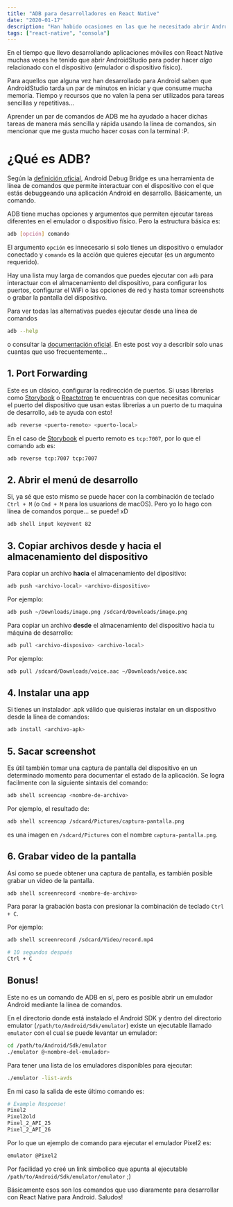 ```yaml
---
title: "ADB para desarrolladores en React Native"
date: "2020-01-17"
description: "Han habido ocasiones en las que he necesitado abrir AndroidStudio para realizar una simple tarea relacionada con el dispositivo Android. ¿Hay una manera más rápida?"
tags: ["react-native", "consola"]
---
```


En el tiempo que llevo desarrollando aplicaciones móviles con React Native muchas veces he tenido que abrir AndroidStudio para poder hacer _algo_ relacionado con el dispositivo (emulador o dispositivo físico).

Para aquellos que alguna vez han desarrollado para Android saben que AndroidStudio tarda un par de minutos en iniciar y que consume mucha memoria. Tiempo y recursos que no valen la pena ser utilizados para tareas sencillas y repetitivas...

Aprender un par de comandos de ADB me ha ayudado a hacer dichas tareas de manera más sencilla y rápida usando la línea de comandos, sin mencionar que me gusta mucho hacer cosas con la terminal :P.

# ¿Qué es ADB?

Según la [definición oficial](https://developer.android.com/studio/command-line/adb), Android Debug Bridge es una herramienta de línea de comandos que permite interactuar con el dispositivo con el que estás debuggeando una aplicación Android en desarrollo. Básicamente, un comando.

ADB tiene muchas opciones y argumentos que permiten ejecutar tareas diferentes en el emulador o dispositivo físico. Pero la estructura básica es:

```bash
adb [opción] comando
```

El argumento `opción` es innecesario si solo tienes un dispositivo o emulador conectado y `comando` es la acción que quieres ejecutar (es un argumento requerido).

Hay una lista muy larga de comandos que puedes ejecutar con `adb` para interactuar con el almacenamiento del dispositivo, para configurar los puertos, configurar el WiFi o las opciones de red y hasta tomar screenshots o grabar la pantalla del dispositivo.

Para ver todas las alternativas puedes ejecutar desde una línea de comandos

```bash
adb --help
```

o consultar la [documentación oficial](https://developer.android.com/studio/command-line/adb). En este post voy a describir solo unas cuantas que uso frecuentemente...

## 1. Port Forwarding

Este es un clásico, configurar la redirección de puertos. Si usas librerias como [Storybook](https://storybook.js.org/) o [Reactotron](https://infinite.red/reactotron) te encuentras con que necesitas comunicar el puerto del dispositivo que usan estas librerias a un puerto de tu maquina de desarrollo, `adb` te ayuda con esto!

```bash
adb reverse <puerto-remoto> <puerto-local>
```

En el caso de [Storybook](https://storybook.js.org/docs/guides/guide-react-native/) el puerto remoto es `tcp:7007`, por lo que el comando `adb` es:

```bash
adb reverse tcp:7007 tcp:7007
```

## 2. Abrir el menú de desarrollo

Si, ya sé que esto mismo se puede hacer con la combinación de teclado `Ctrl + M` (o `Cmd + M` para los usuarions de macOS). Pero yo lo hago con línea de comandos porque... se puede! xD

```bash
adb shell input keyevent 82
```

## 3. Copiar archivos desde y hacia el almacenamiento del dispositivo

Para copiar un archivo **hacia** el almacenamiento del dipositivo:

```bash
adb push <archivo-local> <archivo-dispositivo>
```

Por ejemplo:

```bash
adb push ~/Downloads/image.png /sdcard/Downloads/image.png
```

Para copiar un archivo **desde** el almacenamiento del dispositivo hacia tu máquina de desarrollo:

```bash
adb pull <archivo-disposivo> <archivo-local>
```

Por ejemplo:

```bash
adb pull /sdcard/Downloads/voice.aac ~/Downloads/voice.aac
```

## 4. Instalar una app

Si tienes un instalador .apk válido que quisieras instalar en un dispositivo desde la línea de comandos:

```bash
adb install <archivo-apk>
```

## 5. Sacar screenshot

Es útil también tomar una captura de pantalla del dispositivo en un determinado momento para documentar el estado de la aplicación. Se logra facilmente con la siguiente sintaxis del comando:

```bash
adb shell screencap <nombre-de-archivo>
```

Por ejemplo, el resultado de:

```bash
adb shell screencap /sdcard/Pictures/captura-pantalla.png
```

es una imagen en `/sdcard/Pictures` con el nombre `captura-pantalla.png`.

## 6. Grabar video de la pantalla

Así como se puede obtener una captura de pantalla, es también posible grabar un video de la pantalla.

```bash
adb shell screenrecord <nombre-de-archivo>
```

Para parar la grabación basta con presionar la combinación de teclado `Ctrl + C`.

Por ejemplo:

```bash
adb shell screenrecord /sdcard/Video/record.mp4

# 10 segundos después
Ctrl + C
```

## Bonus!

Este no es un comando de ADB en sí, pero es posible abrir un emulador Android mediante la línea de comandos.

En el directorio donde está instalado el Android SDK y dentro del directorio emulator (`/path/to/Android/Sdk/emulator`) existe un ejecutable llamado `emulator` con el cual se puede levantar un emulador:

```bash
cd /path/to/Android/Sdk/emulator
./emulator @<nombre-del-emulador>
```

Para tener una lista de los emuladores disponibles para ejecutar:

```bash
./emulator -list-avds
```

En mi caso la salida de este último comando es:

```bash
# Example Response!
Pixel2
Pixel2old
Pixel_2_API_25
Pixel_2_API_26
```

Por lo que un ejemplo de comando para ejecutar el emulador Pixel2 es:

```bash
emulator @Pixel2
```

Por facilidad yo creé un link simbolico que apunta al ejecutable `/path/to/Android/Sdk/emulator/emulator` ;)

Básicamente esos son los comandos que uso diaramente para desarrollar con React Native para Android. Saludos!
